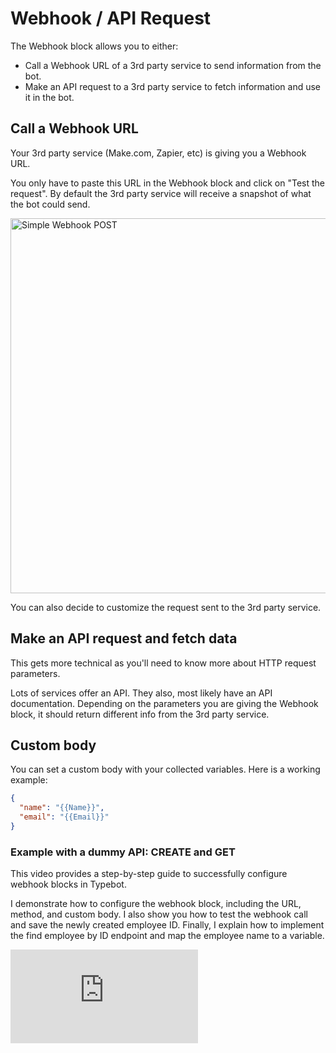 # Webhook / API Request

The Webhook block allows you to either:

- Call a Webhook URL of a 3rd party service to send information from the bot.
- Make an API request to a 3rd party service to fetch information and use it in the bot.

## Call a Webhook URL

Your 3rd party service (Make.com, Zapier, etc) is giving you a Webhook URL.

You only have to paste this URL in the Webhook block and click on "Test the request". By default the 3rd party service will receive a snapshot of what the bot could send.

<img
  src="/img/blocks/integrations/webhook/simple-post.png"
  width="600"
  alt="Simple Webhook POST"
/>

You can also decide to customize the request sent to the 3rd party service.

## Make an API request and fetch data

This gets more technical as you'll need to know more about HTTP request parameters.

Lots of services offer an API. They also, most likely have an API documentation. Depending on the parameters you are giving the Webhook block, it should return different info from the 3rd party service.

## Custom body

You can set a custom body with your collected variables. Here is a working example:

```json
{
  "name": "{{Name}}",
  "email": "{{Email}}"
}
```

### Example with a dummy API: CREATE and GET

This video provides a step-by-step guide to successfully configure webhook blocks in Typebot.

I demonstrate how to configure the webhook block, including the URL, method, and custom body. I also show you how to test the webhook call and save the newly created employee ID. Finally, I explain how to implement the find employee by ID endpoint and map the employee name to a variable.

<div
  style={{
    position: 'relative',
    paddingBottom: '64.5933014354067%',
    height: 0,
  }}
>
  <iframe
    src="https://www.loom.com/embed/d9aef6a37e0c43759b31be7d69c4dd6d?sid=2a24096c-9e2a-48da-aa2a-61a89877afe7"
    frameBorder={0}
    webkitallowfullscreen
    mozallowfullscreen
    allowFullScreen
    style={{
      position: 'absolute',
      top: 0,
      left: 0,
      width: '100%',
      height: '100%',
    }}
  />
</div>

### Example: fetch movie information

Let's create a bot that ask for a movie and retrieve its informations (By sending an HTTP request to the [OMDB API](http://www.omdbapi.com/)).

From the documentation, I know that by calling this specific URL: http://www.omdbapi.com/?t=Star%20Wars&apikey=1eb4670b, it will search for "Star Wars" movie information and return JSON data.

What I need in my case is instead of inserting "Star Wars", I'd like to insert a Typebot variable:

<img
  src="/img/blocks/integrations/webhook/variable-url.png"
  width="600"
  alt="Variable in URL"
/>

Then, we can set a test value for our variable (it will replace the variable with this value only for the "Test the request" button):

<img
  src="/img/blocks/integrations/webhook/variable-test-value.png"
  width="300"
  alt="Variable in URL"
/>

Hit the "Test the request" button and then we can save the result in multiple variables:

<img
  src="/img/blocks/integrations/webhook/save-in-variable.png"
  width="400"
  alt="Variable in URL"
/>

Then we can use these variables to display dynamic content in the next bubbles:

<img
  src="/img/blocks/integrations/webhook/preview.png"
  width="600"
  alt="Variable in URL"
/>

Possibilities are endless when it comes to API calls, you can litteraly call any API and fetch any data you want.

Feel free to ask the [community](https://typebot.io/discord) for help if you struggle setting up a Webhook block.

## Troubleshooting

The Webhook block request fail or didn't seem to trigger? Make sure to check the [logs](/editor/results). If you still can't figure out what went wrong, shoot me a message using the chat button directly in the tool 👍
